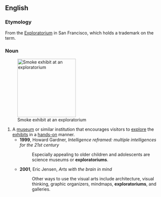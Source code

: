==English==

===Etymology===
From the [[w:Exploratorium|Exploratorium]] in San Francisco, which holds a trademark on the term.

===Noun===
{{en-noun}}
[[File:Blowing Smoke.jpg|thumb|190px|Smoke exhibit at an exploratorium]]
# A [[museum]] or similar institution that encourages visitors to [[explore]] the [[exhibit]]s in a [[hands-on]] manner.
#* '''1999''', Howard Gardner, ''Intelligence reframed: multiple intelligences for the 21st century''
#*: Especially appealing to older children and adolescents are science museums or '''exploratoriums'''.
#* '''2001''', Eric Jensen, ''Arts with the brain in mind''
#*: Other ways to use the visual arts include architecture, visual thinking, graphic organizers, mindmaps, '''exploratoriums''', and galleries.